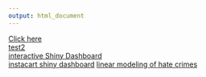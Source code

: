 ```yaml
---
output: html_document
---
```


[Click here](./projects/simulation_project.html)  
[test2](./projects/march_madness_2021.html)  
[interactive Shiny Dashboard](https://jak2312.shinyapps.io/shiny_dashboard/)  
[instacart shiny dashboard](dashboard.html)
[linear modeling of hate crimes](./projects/hate_crime.pdf)